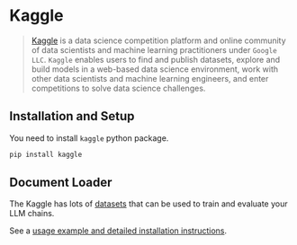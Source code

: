 # Kaggle

>[Kaggle](https://www.kaggle.com/) is a data science competition platform and online community of data scientists and machine learning practitioners under `Google LLC`. `Kaggle` enables users to find and publish datasets, explore and build models in a web-based data science environment, work with other data scientists and machine learning engineers, and enter competitions to solve data science challenges.

## Installation and Setup

You need to install `kaggle` python package.

```bash
pip install kaggle
```

## Document Loader

The Kaggle has lots of [datasets](https://www.kaggle.com/datasets) that can be used to train and evaluate your LLM chains.

See a [usage example and detailed installation instructions](/docs/integrations/document_loaders/kaggle_dataset).
